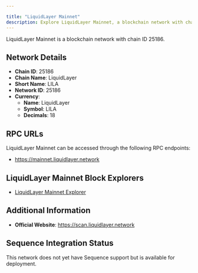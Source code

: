 ```yaml
---

title: "LiquidLayer Mainnet"
description: Explore LiquidLayer Mainnet, a blockchain network with chain ID 25186. Learn about its native currency, LiquidLayer, and how to interact with the network.
---
```




LiquidLayer Mainnet is a blockchain network with chain ID 25186.

## Network Details

- **Chain ID**: 25186
- **Chain Name**: LiquidLayer
- **Short Name**: LILA
- **Network ID**: 25186
- **Currency**: 
  - **Name**: LiquidLayer
  - **Symbol**: LILA
  - **Decimals**: 18

## RPC URLs

LiquidLayer Mainnet can be accessed through the following RPC endpoints:

- https://mainnet.liquidlayer.network

## LiquidLayer Mainnet Block Explorers

- [LiquidLayer Mainnet Explorer](https://scan.liquidlayer.network)

## Additional Information

- **Official Website**: https://scan.liquidlayer.network

## Sequence Integration Status

This network does not yet have Sequence support but is available for deployment.
